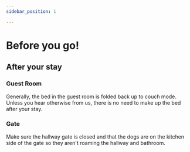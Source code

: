 ```yaml
---
sidebar_position: 1

---
```


# Before you go!

## After your stay

### Guest Room

Generally, the bed in the guest room is folded back up to couch mode. Unless you hear otherwise from us, there is no need to make up the bed after your stay. 

### Gate

Make sure the hallway gate is closed and that the dogs are on the kitchen side of the gate so they aren't roaming the hallway and bathroom.